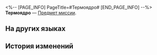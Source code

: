 <%-- [PAGE_INFO]
PageTitle=#Термоядро#
[END_PAGE_INFO] --%>
{{Предмет Инфобокс
|id          = 149959
|Изображение = Предмет Термоядро.png
|Тип         = Предмет миссии
|Инвентарь   = Миссии
|Редкость    = 1
|Эффект      = 
|Описание    = Снежная горелка Среброгривых Стражей, модифицированная Сервал, теперь может автоматически переносить тепло.
}}
'''Термоядро''' — [[Предмет миссии]].

==На других языках==
{{На других языках
|en   = Thermic Core
|zhs  = 热能核心
|zht  = 熱能核心
|ja   = エネルギーコア
|ko   = 열에너지 코어
|es   = Núcleo térmico
|fr   = Noyau thermique
|ru   = Термоядро
|th   = แกนพลังงานความร้อน
|vi   = Lõi Nhiệt Năng
|de   = Thermischer Kern
|id   = Inti Termal
|pt   = Núcleo Térmico
}}

==История изменений==
{{История изменений|3.5}}